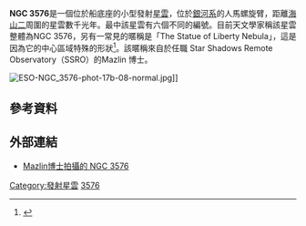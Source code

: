 {{Emission nebula
|name=NGC 3576
|image=
|type=[[發射星雲|發射星雲]]
|epoch=[[J2000.0|J2000.0]]
|ra={{RA|11|11|32.7}}<ref name="ned">{{cite web
  |title=NASA/IPAC Extragalactic Database
  |url=http://nedwww.ipac.caltech.edu/
  |accessdate=2007-04-27
  |archive-date=2011-05-14
  |archive-url=https://web.archive.org/web/20110514100451/http://nedwww.ipac.caltech.edu/
  |dead-url=no
  }}</ref>
|dec={{DEC|-61|21|44}} <ref name="ned" />
|dist_ly=6,000 <ref name="aou">{{cite web
  |title=Atlas of the Universe
  |url=http://www.atlasoftheuniverse.com/
  |accessdate=2007-04-27
  |archive-url=https://web.archive.org/web/20150718054637/http://www.atlasoftheuniverse.com/
  |archive-date=2015-07-18
  |dead-url=yes
  }}</ref>
|appmag_v=
|absmag_v=
|size_v=
|constellation=[[船底座|船底座]]
|radius_ly=50[[光年|光年]]
}}

'''NGC 3576'''是一個位於船底座的小型發射[[星雲|星雲]]，位於[[銀河系|銀河系]]的人馬螺旋臂，距離[[海山二|海山二]]周圍的星雲數千光年。最中該星雲有六個不同的編號。目前天文學家稱該星雲整體為NGC 3576，另有一常見的暱稱是「The Statue of Liberty Nebula」，這是因為它的中心區域特殊的形狀<ref>{{Cite web |url=http://www.starshadows.com/gallery/display.cfm?imgID=358 |title=The Statue of Liberty Nebula |accessdate=2013-11-07 |archive-date=2014-02-20 |archive-url=https://web.archive.org/web/20140220005824/http://www.starshadows.com/gallery/display.cfm?imgID=358 |dead-url=no }}</ref>。該暱稱來自於任職 Star Shadows Remote Observatory（SSRO）的Mazlin 博士。

[[Image:ESO-NGC_3576-phot-17b-08-normal.jpg|left]]]]

==參考資料==
<references />

==外部連結==
*[https://web.archive.org/web/20141108210443/http://www.starshadows.com/_img/image/gallery/2/Statue_Master.jpg Mazlin博士拍攝的 NGC 3576]

[[Category:發射星雲|Category:發射星雲]]
[[Category:船底座NGC天體|3576]]
{{nebula-stub}}